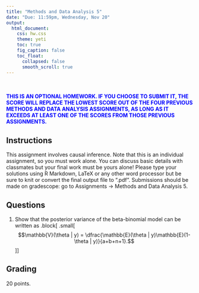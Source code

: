 ```yaml
---
title: "Methods and Data Analysis 5"
date: "Due: 11:59pm, Wednesday, Nov 20"
output: 
  html_document: 
    css: hw.css
    theme: yeti
    toc: true
    fig_caption: false
    toc_float:
      collapsed: false
      smooth_scroll: true
---
```


<br/><br/>
<font color="blue">**THIS IS AN OPTIONAL HOMEWORK. IF YOU CHOOSE TO SUBMIT IT, THE SCORE WILL REPLACE THE LOWEST SCORE OUT OF THE FOUR PREVIOUS METHODS AND DATA ANALYSIS ASSIGNMENTS, AS LONG AS IT EXCEEDS AT LEAST ONE OF THE SCORES FROM THOSE PREVIOUS ASSIGNMENTS.**</font>

## Instructions

This assignment involves causal inference. Note that this is an individual assignment, so you must work alone. You can discuss basic details with classmates but your final work must be yours alone!
<!-- The datasets (for question 2) can be found on Sakai: go to Resources $\rightarrow$ Datasets $\rightarrow$ Homework Datasets $\rightarrow$ Methods and Data Analysis 2.  -->
Please type your solutions using R Markdown, LaTeX or any other word processor but be sure to knit or convert the final output file to ".pdf". Submissions should be made on gradescope: go to Assignments $\rightarrow$ Methods and Data Analysis 5.

## Questions

1. Show that the posterior variance of the beta-binomial model can be written as
.block[
.small[
$$\mathbb{V}(\theta | y) = \dfrac{\mathbb{E}(\theta | y)\mathbb{E}(1-\theta | y)}{a+b+n+1}.$$
]
]





## Grading

20 points.
  